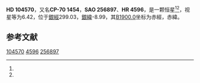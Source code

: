 {{Starbox begin
| name = HD 104570
}}
{{Starbox observe
| epoch = [[J2000.0|J2000.0]]
| constell = {{星座名待查}}<ref name=SIMBAD>{{cite web
 | url=http://simbad.u-strasbg.fr/simbad/sim-id?Ident=HR+4596
 | title =Pulsating variable Star
 | publisher=Centre de Données astronomiques de Strasbourg
 | work=SIMBAD
 | accessdate=2012-07-13}}</ref><ref name=DATA>{{cite web
 | url=http://vizier.u-strasbg.fr/viz-bin/VizieR-5?-out.add=.&-source=5050&-corr=PK=HR&-out.max=9999&HR=4596
 | title=VizieR Detailed Page
 | accessdate=2012-07-13
 | archive-date=2016-03-04
 | archive-url=https://web.archive.org/web/20160304234945/http://vizier.u-strasbg.fr/viz-bin/VizieR-5?-out.add=.&-source=5050&-corr=PK=HR&-out.max=9999&HR=4596
 | dead-url=no
 }}</ref>
| 星官 = 
| ra = {{RA|12|2|28.6}}<ref name=SIMBAD /><ref name=DATA />
| dec = {{DEC|-71|29|20}}<ref name=SIMBAD /><ref name=DATA />
| appmag_v = 6.42<ref name=SIMBAD /><ref name=DATA />
}}
{{Starbox character
| class = K1III<ref name=SIMBAD /><ref name=DATA />
| b-v = 1.17<ref name=SIMBAD /><ref name=DATA />
| u-b = 1.14<ref name=SIMBAD /><ref name=DATA />
| r-i = <ref name=SIMBAD /><ref name=DATA />
| variable = 
}}
{{Starbox astrometry
| radial_v = 1.14
| prop_mo_ra = -9
| parallax = 
| p_error = 
}}
{{Starbox catalog
| names =CP-70 1454，[[SAO星表|SAO]] 256897，[[HD星表|HD]] 104570，[[HR星表|HR]] 4596}}
{{Starbox reference |Simbad=HR+4596}}
{{Starbox end}}

'''HD 104570'''，又名'''CP-70 1454'''，'''SAO 256897'''、'''HR 4596'''，是一颗恒星<ref name=SIMBAD /><ref name=DATA />，视星等为6.42，位于[[銀道座標系|銀經]]299.03，[[銀道座標系|銀緯]]-8.99，其[[B1900.0|B1900.0]]坐标为赤經{{RA|11|57|22.6}}，赤緯{{DEC|-70|-8.99|56}}。

== 参考文献 ==
{{reflist}}

{{star-stub}}

[[Category:HD和HDE天體|104570]]
[[Category:HR天體|4596]]
[[Category:SAO天體|256897]]